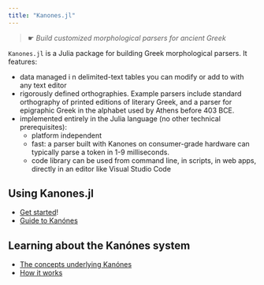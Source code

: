 ```yaml
---
title: "Kanones.jl"
---
```


> ☛ *Build customized morphological parsers for ancient Greek*


`Kanones.jl` is a Julia package for building Greek morphological parsers. It features:

- data managed i
n delimited-text tables you can modify or add to with any text editor
- rigorously defined orthographies.  Example parsers include standard orthography of printed editions of literary Greek, and a parser for epigraphic Greek in the alphabet used by Athens before 403 BCE.
- implemented entirely in the Julia language (no other technical prerequisites): 
    - platform independent
    - fast:  a parser built with Kanones on consumer-grade hardware can typically parse a token in 1-9 milliseconds.
    - code library can be used from command line, in scripts, in web apps, directly in an editor like Visual Studio Code


## Using Kanones.jl


- [Get started](tutorials/index.qmd)!
- [Guide to Kanónes](guides/index.qmd)


## Learning about the Kanónes system

- [The concepts underlying Kanónes](concepts/index.qmd)
- [How it works](reference/index.qmd)
